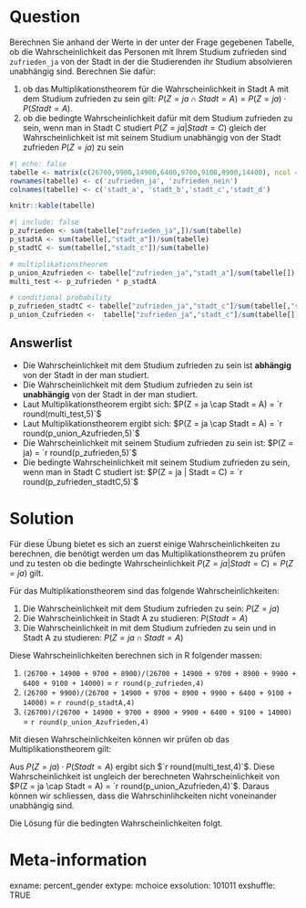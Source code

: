 Question
=======
Berechnen Sie anhand der Werte in der unter der Frage gegebenen Tabelle, ob die Wahrscheinlichkeit das Personen mit Ihrem Studium zufrieden sind `zufrieden_ja` von der Stadt in der die Studierenden ihr Studium absolvieren unabhängig sind.  Berechnen Sie dafür:

1. ob das Multiplikationstheorem für die Wahrscheinlichkeit in Stadt A mit dem Studium zufrieden zu sein gilt: $P(Z = ja \cap Stadt = A) = P(Z = ja) \cdot P(Stadt = A)$.
2. ob die bedingte Wahrscheinlichkeit dafür mit dem Studium zufrieden zu sein, wenn man in Stadt C studiert $P(Z = ja| Stadt = C)$ gleich der Wahrscheinlichkeit ist mit seinem Studium unabhängig von der Stadt zufrieden $P(Z = ja)$ zu sein

```r
#| echo: false
tabelle <- matrix(c(26700,9900,14900,6400,9700,9100,8900,14400), ncol = 4, nrow = 2)
rownames(tabelle) <- c('zufrieden_ja', 'zufrieden_nein')
colnames(tabelle) <- c('stadt_a', 'stadt_b','stadt_c','stadt_d')

knitr::kable(tabelle)
```


```r
#| include: false
p_zufrieden <- sum(tabelle["zufrieden_ja",])/sum(tabelle)
p_stadtA <- sum(tabelle[,"stadt_a"])/sum(tabelle)
p_stadtC <- sum(tabelle[,"stadt_c"])/sum(tabelle)

# multiplikationstheorem
p_union_Azufrieden <- tabelle["zufrieden_ja","stadt_a"]/sum(tabelle[])
multi_test <- p_zufrieden * p_stadtA

# conditional probability
p_zufrieden_stadtC <- tabelle["zufrieden_ja","stadt_c"]/sum(tabelle[,"stadt_c"])
p_union_Czufrieden <-  tabelle["zufrieden_ja","stadt_c"]/sum(tabelle[])
```


Answerlist
--------
* Die Wahrscheinlichkeit mit dem Studium zufrieden zu sein ist **abhängig** von der Stadt in der man studiert.
* Die Wahrscheinlichkeit mit dem Studium zufrieden zu sein ist **unabhängig** von der Stadt in der man studiert.
* Laut Multiplikationstheorem ergibt sich: $P(Z = ja \cap Stadt = A) = `r round(multi_test,5)`$
* Laut Multiplikationstheorem ergibt sich: $P(Z = ja \cap Stadt = A) = `r round(p_union_Azufrieden,5)`$
* Die Wahrscheinlichkeit mit seinem Studium zufrieden zu sein ist: $P(Z = ja) = `r round(p_zufrieden,5)`$
* Die bedingte Wahrscheinlichkeit mit seinem Studium zufrieden zu sein, wenn man in Stadt C studiert ist: $P(Z = ja | Stadt = C) = `r round(p_zufrieden_stadtC,5)`$

Solution
========
Für diese Übung bietet es sich an zuerst einige Wahrscheinlichkeiten zu berechnen, die benötigt werden um das Multiplikationstheorem zu prüfen und zu testen ob die bedingte Wahrscheinlichkeit $P(Z = ja | Stadt = C) = P(Z = ja)$ gilt.

Für das Multiplikationstheorem sind das folgende Wahrscheinlichkeiten:

1. Die Wahrscheinlichkeit mit dem Studium zufrieden zu sein: $P(Z = ja)$
2. Die Wahrscheinlichkeit in Stadt A zu studieren: $P(Stadt = A)$
3. Die Wahrscheinlichkeit in mit dem Studium zufrieden zu sein und in Stadt A zu studieren: $P(Z = ja \cap Stadt = A)$

Diese Wahrscheinlichkeiten berechnen sich in R folgender massen:

1. `(26700 + 14900 + 9700 + 8900)/(26700 + 14900 + 9700 + 8900 + 9900 + 6400 + 9100 + 14000)` = `r round(p_zufrieden,4)`
2. `(26700 + 9900)/(26700 + 14900 + 9700 + 8900 + 9900 + 6400 + 9100 + 14000)` = `r round(p_stadtA,4)`
3. `(26700)/(26700 + 14900 + 9700 + 8900 + 9900 + 6400 + 9100 + 14000)` = `r round(p_union_Azufrieden,4)`

Mit diesen Wahrscheinlichkeiten können wir prüfen ob das Multiplikationstheorem gilt:

Aus $P(Z = ja) \cdot P(Stadt = A)$ ergibt sich $`r round(multi_test,4)`$. Diese Wahrscheinlichkeit ist ungleich der berechneten Wahrscheinlichkeit von $P(Z = ja \cap Stadt = A) = `r round(p_union_Azufrieden,4)`$. Daraus können wir schliessen, dass die Wahrschinlihckeiten nicht voneinander unabhängig sind.

Die Lösung für die bedingten Wahrscheinlichkeiten folgt.

Meta-information
=========
exname: percent_gender 
extype: mchoice 
exsolution: 101011
exshuffle: TRUE
